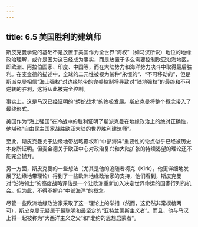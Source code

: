 ```yaml
---
---
---
```

title: 6.5 美国胜利的建筑师
---



斯皮克曼学说的基础不是放置于美国作为全世界“海权”（如马汉所说）地位的地缘政治理解，或许是因为这已经成为事实，而是放置于多么需要控制欧亚沿海地区，即欧洲、阿拉伯国家、印度、中国等，而在大陆势力和海洋势力决斗中取得最后胜利。在麦金德的描述中，全球的二元性被视为某种“永恒的”、“不可移动的”，但是斯派克曼相信“海上强权”对边缘地带的完美控制将导致对“陆地强权”的最终和不可逆转的胜利，这将从此被完全控制。

事实上，这是马汉已经证明的“蟒蛇战术”的终极发展。斯皮克曼将整个概念带入了最终形式。

美国作为“海上强国”在冷战中的胜利证明了斯派克曼在地缘政治上的绝对正确性，他堪称“自由民主国家战胜欧亚大陆的世界胜利建筑师”。

至此，斯皮克曼关于边缘地带战略霸权和“中部海洋”重要性的论点似乎已经被历史本身所证明。但麦金德关于欧亚中心对政治复兴和大陆扩张的持续渴望的理论还不能完全抛弃。

另一方面，斯皮克曼的一些想法（尤其是他的追随者柯克（Kirk），他更详细地发展了边缘地带理论）得到了一些欧洲地缘政治家的支持，他们看到，斯皮克曼对“沿海领土”的高度战略评估是一个让欧洲重新加入决定世界命运的国家行列的机会。但为此，不得不摒弃“中部海洋”的概念。

尽管一些欧洲地缘政治家采取了这一理论上的举措（然而，这仍然非常模棱两可），斯皮克曼无疑属于最聪明和最坚定的“亚特兰蒂斯主义者”。而且，他与马汉上将一起被称为“大西洋主义之父”和“北约的思想启蒙者”。